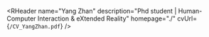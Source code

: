 
<RHeader
  name="Yang Zhan"
  description="Phd student | Human-Computer Interaction & eXtended Reality"
  homepage="./"
  cvUrl={`/CV_YangZhan.pdf`}
/>

<RSection title="Education">
  <RItem
    title="NC State University"
    startTime="2025.8"
    endTime="Current"
    subtitle="Doctor of Philosophy"
    description="Computer Science"
  />
  <RItem
    title="Waseda University"
    startTime="2022.9"
    endTime="2024.9"
    subtitle="Master of Engineering"
    description="Computer Science and Communications Engineering, 3.73/4.0"
  />
  <RItem
    title="Wuhan University"
    startTime="2018.9"
    endTime="2022.6"
    subtitle="Bachelor  of Engineering"
    description="Electronic Information Engineering, 89.6/100"
  />
</RSection>

<RSection title="Professional Experiences">
  <RItem
    title="Waseda University"
    startTime="2024.9"
    endTime="2025.7"
    subtitle="Research Assistant"
    description="Computer Science and Communications Engineering"
  />
</RSection>

<RSection title="Research Projects">
  <RItem
      title="From Tool to Partner: Exploring the Roles of Embodiment on AI Agent in Pair Programming"
      startTime="2024.12"
      endTime="2025.3"
      subtitle="VL/HCC 2025"
      description="Xiaoran Yang, Yang Zhan, Noboru Matsuda, Qiao Jin"
      url=""
  />
  <RItem
    title="Effect of Presentation Methods on User Experiences and Perception in VR Shopping Recommender Systems"
    startTime="2024.3"
    endTime="2024.7"
    subtitle="SIGIR-AP 2024"
    description="Yang Zhan, Tatsuo Nakajima"
    url="https://dl.acm.org/doi/10.1145/3673791.3698430"
  />
  <RItem
    title="Investigating User Experience in Virtual Goods Shopping through a VR Diegetic In-Game Store"
    startTime="2023.4"
    endTime="2023.12"
    subtitle="AVI 2024 (Best Short Paper Award), IEEE VR (Poster)"
    description="Yang Zhan*, Yiming Sun*, Tatsuo Nakajima"
    url="https://dl.acm.org/doi/10.1145/3656650.3656670"
  />
  <RItem
    title="Balancing Real-world Interaction and VR Immersion with AI Vision Robotic Arm"
    startTime="2023"
    subtitle="ICMA 2023"
  />
  <RItem
    title="Superpixel based no-reference Image Quality Transformer (SPIQ)"
    startTime="2022"
    subtitle="Wuhan University"
    description="Bachelor thesis"
  />
  <RItem
    title="GAIAR: Geometric Latency Compensation in Augmented Reality"
    startTime="2021"
    subtitle="Hong Kong University of Science and Technology"
  />
  <RItem
    title="Deep Superpixel-based Network for Blind Image Quality Assessment"
    startTime="2020"
    endTime="2021"
    subtitle="Wuhan University"
  />

</RSection>

<RSection title="Awards">
  <RItem
    title="Graduate Merit Award"
    startTime="2025"
    subtitle="NC State University"
  />
  <RItem
    title="Azusa Ono Memorial Scholarship"
    startTime="2023"
    subtitle="Waseda University"
  />
  <RItem
    title="Partial Tuition Waiver Scholarship for Privately Financed International Students"
    startTime="2022"
    subtitle="Waseda University"
  />
  <RItem
    title="Monbukagakusho Honors Scholarship (JASSO)"
    startTime="2022"
    subtitle="Waseda University"
  />
  <RItem
    title="Outstanding Student Award"
    startTime="2019"
    subtitle="Wuhan University"
  />
  <RItem
    title="The Third Prize of Scholarship in Electronic Information School"
    startTime="2019"
    subtitle="Wuhan University"
  />
</RSection>

<RSection title="Teaching">
  <RItem
    title="Teaching Assistant"
    startTime="2021"
    subtitle="Communication Engineering Laboratory, Wuhan University"
  />
</RSection>

<RSection title="Contact">
  <RItem title="yzhan3 [at] ncsu.edu" startTime="Email" />
  <RItem title="SN-F-QR" startTime="Github" url="https://github.com/SN-F-QR" />
</RSection>
